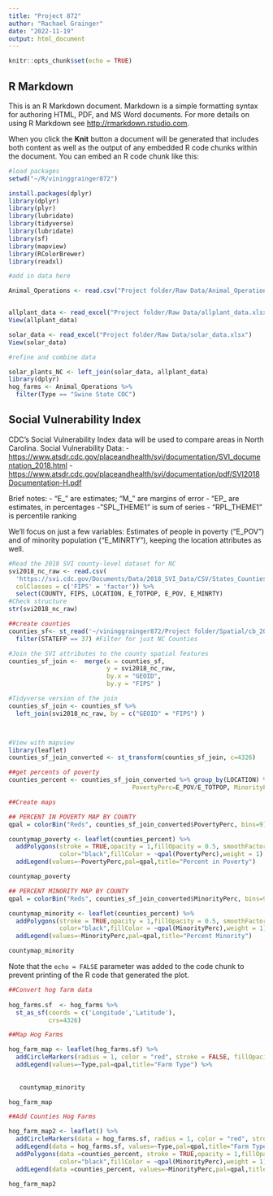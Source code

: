 ```yaml
---
title: "Project 872"
author: "Rachael Grainger"
date: "2022-11-19"
output: html_document
---
```


```r
knitr::opts_chunk$set(echo = TRUE)
```

## R Markdown

This is an R Markdown document. Markdown is a simple formatting syntax for authoring HTML, PDF, and MS Word documents. For more details on using R Markdown see <http://rmarkdown.rstudio.com>.

When you click the **Knit** button a document will be generated that includes both content as well as the output of any embedded R code chunks within the document. You can embed an R code chunk like this:

```r
#load packages
setwd("~/R/vininggrainger872")

install.packages(dplyr)
library(dplyr)
library(plyr)
library(lubridate)
library(tidyverse)
library(lubridate)
library(sf)
library(mapview)
library(RColorBrewer)
library(readxl)

#add in data here

Animal_Operations <- read.csv("Project folder/Raw Data/Animal_Operation_Permits_.csv")


allplant_data <- read_excel("Project folder/Raw Data/allplant_data.xlsx")
View(allplant_data)

solar_data <- read_excel("Project folder/Raw Data/solar_data.xlsx")
View(solar_data)

#refine and combine data

solar_plants_NC <- left_join(solar_data, allplant_data)
library(dplyr)
hog_farms <- Animal_Operations %>%
  filter(Type == "Swine State COC")


```

## Social Vulnerability Index

CDC's Social Vulnerability Index data will be used to compare areas in North Carolina. 
Social Vulnerability Data: - <https://www.atsdr.cdc.gov/placeandhealth/svi/documentation/SVI_documentation_2018.html> - <https://www.atsdr.cdc.gov/placeandhealth/svi/documentation/pdf/SVI2018Documentation-H.pdf>

Brief notes: - "E\_" are estimates; "M\_" are margins of error - "EP\_ are estimates, in percentages - "SPL_THEME1" is sum of series - "RPL_THEME1" is percentile ranking

We'll focus on just a few variables: Estimates of people in poverty ("E_POV") and of minority population ("E_MINRTY"), keeping the location attributes as well.

```r

#Read the 2018 SVI county-level dataset for NC
svi2018_nc_raw <- read.csv(
  'https://svi.cdc.gov/Documents/Data/2018_SVI_Data/CSV/States_Counties/NorthCarolina_COUNTY.csv',
  colClasses = c('FIPS' = 'factor')) %>% 
  select(COUNTY, FIPS, LOCATION, E_TOTPOP, E_POV, E_MINRTY)
#Check structure
str(svi2018_nc_raw)

##create counties
counties_sf<- st_read('~/vininggrainger872/Project folder/Spatial/cb_2018_us_county_20m.shp') %>% 
  filter(STATEFP == 37) #Filter for just NC Counties

#Join the SVI attributes to the county spatial features
counties_sf_join <-  merge(x = counties_sf,
                           y = svi2018_nc_raw, 
                           by.x = "GEOID", 
                           by.y = "FIPS" )

#Tidyverse version of the join
counties_sf_join <- counties_sf %>% 
  left_join(svi2018_nc_raw, by = c("GEOID" = "FIPS") )



#View with mapview
library(leaflet)
counties_sf_join_converted <- st_transform(counties_sf_join, c=4326)

##get percents of poverty
counties_percent <- counties_sf_join_converted %>% group_by(LOCATION) %>% mutate(
                                  PovertyPerc=E_POV/E_TOTPOP, MinorityPerc=E_MINRTY/E_TOTPOP)

##Create maps

## PERCENT IN POVERTY MAP BY COUNTY
qpal = colorBin("Reds", counties_sf_join_converted$PovertyPerc, bins=9)

countymap_poverty <- leaflet(counties_percent) %>%
  addPolygons(stroke = TRUE,opacity = 1,fillOpacity = 0.5, smoothFactor = 0.5,
              color="black",fillColor = ~qpal(PovertyPerc),weight = 1) %>%
  addLegend(values=~PovertyPerc,pal=qpal,title="Percent in Poverty")

countymap_poverty

## PERCENT MINORITY MAP BY COUNTY
qpal = colorBin("Reds", counties_sf_join_converted$MinorityPerc, bins=9)

countymap_minority <- leaflet(counties_percent) %>%
  addPolygons(stroke = TRUE,opacity = 1,fillOpacity = 0.5, smoothFactor = 0.5,
              color="black",fillColor = ~qpal(MinorityPerc),weight = 1) %>%
  addLegend(values=~MinorityPerc,pal=qpal,title="Percent Minority")

countymap_minority


```

Note that the `echo = FALSE` parameter was added to the code chunk to prevent printing of the R code that generated the plot.

```r

##Convert hog farm data
       
hog_farms.sf  <- hog_farms %>% 
  st_as_sf(coords = c('Longitude','Latitude'),
           crs=4326)

##Map Hog Farms

hog_farm_map <- leaflet(hog_farms.sf) %>%
  addCircleMarkers(radius = 1, color = "red", stroke = FALSE, fillOpacity = 0.5) %>%
  addLegend(values=~Type,pal=qpal,title="Farm Type") %>%
 
  
   countymap_minority

hog_farm_map

##Add Counties Hog Farms

hog_farm_map2 <- leaflet() %>%
  addCircleMarkers(data = hog_farms.sf, radius = 1, color = "red", stroke = FALSE, fillOpacity = 0.8) %>%
  addLegend(data = hog_farms.sf, values=~Type,pal=qpal,title="Farm Type") %>%
  addPolygons(data =counties_percent, stroke = TRUE,opacity = 1,fillOpacity = 0.5, smoothFactor = 0.5,
              color="black",fillColor = ~qpal(MinorityPerc),weight = 1) %>%
  addLegend(data =counties_percent, values=~MinorityPerc,pal=qpal,title="Percent Minority")

hog_farm_map2 

```
